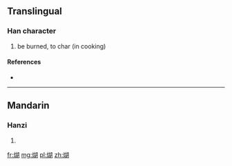==Translingual==

===Han character===
{{Han char|rn=86|rad=火|as=09|sn=13|four=|canj=FJRB}}

# be burned, to char (in cooking)

====References====
* {{Han ref|kx=0678.161|dkj=19261|hdz=32215.050|uh=7173|ud=29043}}

----

==Mandarin==

===Hanzi===
{{cmn-hanzi|pin=[[hú]] ([[hu2]]), [[wěn]] ([[wen3]]), [[yùn]] ([[yun4]])|wg=hu<sup>2</sup>, wen<sup>3</sup>, yün<sup>4</sup>}}

# {{defn|lang=cmn|sort=火09}}

[[fr:煳]]
[[mg:煳]]
[[pl:煳]]
[[zh:煳]]